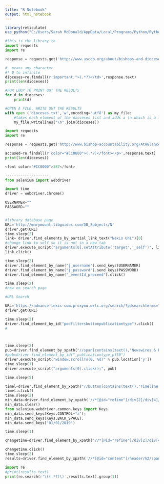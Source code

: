 ```yaml
---
title: "R Notebook"
output: html_notebook
---
```


```r
library(reticulate)
use_python("C:/Users/Sarah McDonald/AppData/Local/Programs/Python/Python37/python.exe")
```


```python
#this is the library to
import requests
import re

response = requests.get('http://www.usccb.org/about/bishops-and-dioceses/all-dioceses.cfm')

#. means any character
#* 0 to infinite
dioceses=re.findall(r'important;">(.*?)</td>',response.text)
print(len(dioceses))

#FOR LOOP TO PRINT OUT THE RESULTS
for d in dioceses:
    print(d)

#OPEN A FILE, WRITE OUT THE RESULTS
with open ('dioceses.txt','w',encoding='utf8') as my_file:
    #takes each element of the dioceses list and adds a \n which is a line break
    my_file.writelines("\n".join(dioceses))
```


```python
import requests
import re

response = requests.get('http://www.bishop-accountability.org/AtAGlance/USCCB_Yearly_Data_on_Accused_Priests.htm')

accused=re.findall(r'color="#CC0000">(.*?)</font></p>',response.text)
print(len(dioceses))

<font color="#CC0000">387</font>

--------------------
from selenium import webdriver

import time
driver = webdriver.Chrome()

USERNAMER=""
PASSWORD=""


#library database page
URL='http://marymount.libguides.com/DB_Subjects/N'
driver.get(URL)
time.sleep(2)
link= driver.find_elements_by_partial_link_text("Nexis Uni")[0]
#change link to self so it is not in a new tab
driver.execute_script("arguments[0].setAttribute('target','_self')", link)
link.click()

time.sleep(2)
driver.find_element_by_name("j_username").send_keys(USERNAMER)
driver.find_element_by_name("j_password").send_keys(PASSWORD)
driver.find_element_by_name("_eventId_proceed").click()

time.sleep(2)
#now on search page

#URL Search

URL='https://advance-lexis-com.proxymu.wrlc.org/search/?pdsearchterms="sex"%2C+"abuse"%2C+"Arlington+Dioceses"'
driver.get(URL)

time.sleep(2)
driver.find_element_by_id("podfiltersbuttonpublicationtype").click()
#



time.sleep(2)
pub=driver.find_element_by_xpath("//span[contains(text(),'Newswires & Press Releases')]")
#pub=driver.find_element_by_id("_publicationtype_pf50")
driver.execute_script("window.scrollTo(0, %d)" % pub.location['y'])
time.sleep(1)
driver.execute_script("arguments[0].click();", pub)

time.sleep(5)

timel=driver.find_element_by_xpath("//button[contains(text(),'Timeline')]")
timel.click()
time.sleep(2)
min_data=driver.find_element_by_xpath('//*[@id="refine"]/div[2]/div[4]/div[1]/input')
min_data.clear()
from selenium.webdriver.common.keys import Keys
min_data.send_keys(Keys.CONTROL+"a");
min_data.send_keys(Keys.BACK_SPACE);
min_data.send_keys("01/01/2019")

time.sleep(1)

changetime=driver.find_element_by_xpath('//*[@id="refine"]/div[2]/div[4]/button')

changetime.click()
time.sleep(2)
results=driver.find_element_by_xpath('//*[@id="content"]/header/h2/span')

import re
#print(results.text)
print(re.search(r'\((.*?)\)',results.text).group(1))




```

